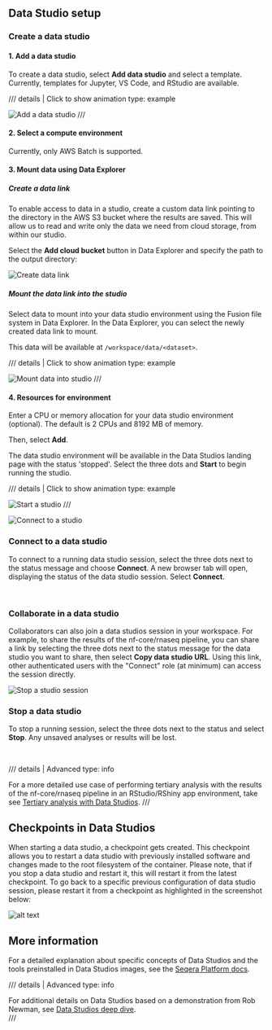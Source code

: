 ## Data Studio setup

### Create a data studio

#### 1. Add a data studio

To create a data studio, select **Add data studio** and select a template. Currently, templates for Jupyter, VS Code, and RStudio are available.


/// details | Click to show animation
    type: example

![Add a data studio](assets/create-data-studio.gif)
///

#### 2. Select a compute environment 

Currently, only AWS Batch is supported.

#### 3. Mount data using Data Explorer
##### Create a data link
To enable access to data in a studio, create a custom data link pointing to the directory in the AWS S3 bucket where the results are saved. This will allow us to read and write only the data we need from cloud storage, from within our studio.

Select the **Add cloud bucket** button in Data Explorer and specify the path to the output directory:

![Create data link](assets/create-a-data-link.png)

##### Mount the data link into the studio
Select data to mount into your data studio environment using the Fusion file system in Data Explorer. In the Data Explorer, you can select the newly created data link to mount.

This data will be available at `/workspace/data/<dataset>`.


/// details | Click to show animation
    type: example

![Mount data into studio](assets/mount-data-into-studio.gif)
///

#### 4. Resources for environment 

Enter a CPU or memory allocation for your data studio environment (optional). The default is 2 CPUs and 8192 MB of memory.

Then, select **Add**.

The data studio environment will be available in the Data Studios landing page with the status 'stopped'. Select the three dots and **Start** to begin running the studio.


/// details | Click to show animation
    type: example

![Start a studio](assets/start-studio.gif)
///


![Connect to a studio](assets/connect-to-studio.png)

### Connect to a data studio

To connect to a running data studio session, select the three dots next to the status message and choose **Connect**. A new browser tab will open, displaying the status of the data studio session. Select **Connect**.
<br>
<div style="clear: both;"></div>
</br>

### Collaborate in a data studio

Collaborators can also join a data studios session in your workspace. For example, to share the results of the nf-core/rnaseq pipeline, you can share a link by selecting the three dots next to the status message for the data studio you want to share, then select **Copy data studio URL**. Using this link, other authenticated users with the "Connect" role (at minimum) can access the session directly.
<div style="clear: both;"></div>

![Stop a studio session](assets/stop-a-studio.png)
### Stop a data studio

To stop a running session, select the three dots next to the status and select **Stop**. Any unsaved analyses or results will be lost.
<br>
<div style="clear: both;"></div>

</br>



/// details | Advanced
    type: info    

For a more detailed use case of performing tertiary analysis with the results of the nf-core/rnaseq pipeline in an RStudio/RShiny app environment, take see [Tertiary analysis with Data Studios](./011_tertiary_analysis_data_studios.md).
///

## Checkpoints in Data Studios

When starting a data studio, a checkpoint gets created. This checkpoint allows you to restart a data studio with previously installed software and changes made to the root filesystem of the container. Please note, that if you stop a data studio and restart it, this will restart it from the latest checkpoint. To go back to a specific previous configuration of data studio session, please restart it from a checkpoint as highlighted in the screenshot below:

![alt text](assets/data-studio-checkpoints.png)

## More information

For a detailed explanation about specific concepts of Data Studios and the tools preinstalled in Data Studios images, see the [Seqera Platform docs](https://docs.seqera.io/platform/23.4.0/data/data-studios).

/// details | Advanced
    type: info    

For additional details on Data Studios based on a demonstration from Rob Newman, see [Data Studios deep dive](./013_data_studios_deep_dive.md).  
///
